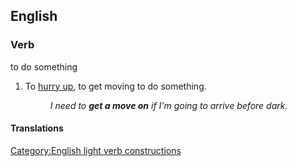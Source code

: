 ==English==

===Verb===
{{head|en|verb}} to do something

# {{lb|en|informal|idiom}} To [[hurry up]], to get moving to do something.
#: ''I need to '''get a move on''' if I'm going to arrive before dark.''

====Translations====
{{trans-see|hurry up}}
[[Category:English light verb constructions]]